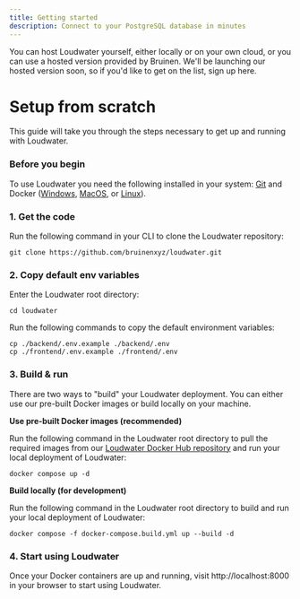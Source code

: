 ```yaml
---
title: Getting started
description: Connect to your PostgreSQL database in minutes
---
```


You can host Loudwater yourself, either locally or on your own cloud, or you can use a hosted version provided by Bruinen.
We'll be launching our hosted version soon, so if you'd like to get on the list, sign up here.

# Setup from scratch

This guide will take you through the steps necessary to get up and running with Loudwater.

### Before you begin

To use Loudwater you need the following installed in your system: [Git](https://git-scm.com/downloads) and Docker ([Windows](https://docs.docker.com/desktop/install/windows-install/), [MacOS](https://docs.docker.com/desktop/install/mac-install/), or [Linux](https://docs.docker.com/desktop/install/linux-install/)).

### 1. Get the code

Run the following command in your CLI to clone the Loudwater repository:

```
git clone https://github.com/bruinenxyz/loudwater.git
```

### 2. Copy default env variables

Enter the Loudwater root directory:

```
cd loudwater
```

Run the following commands to copy the default environment variables:

```
cp ./backend/.env.example ./backend/.env
cp ./frontend/.env.example ./frontend/.env
```

### 3. Build & run

There are two ways to "build" your Loudwater deployment. You can either use our pre-built Docker images or build locally on your machine.

**Use pre-built Docker images (recommended)**

Run the following command in the Loudwater root directory to pull the required images from our [Loudwater Docker Hub repository](https://hub.docker.com/repository/docker/bruinenco/loudwater/tags) and run your local deployment of Loudwater:

```
docker compose up -d
```

**Build locally (for development)**

Run the following command in the Loudwater root directory to build and run your local deployment of Loudwater:

```
docker compose -f docker-compose.build.yml up --build -d
```

### 4. Start using Loudwater

Once your Docker containers are up and running, visit http://localhost:8000 in your browser to start using Loudwater.
